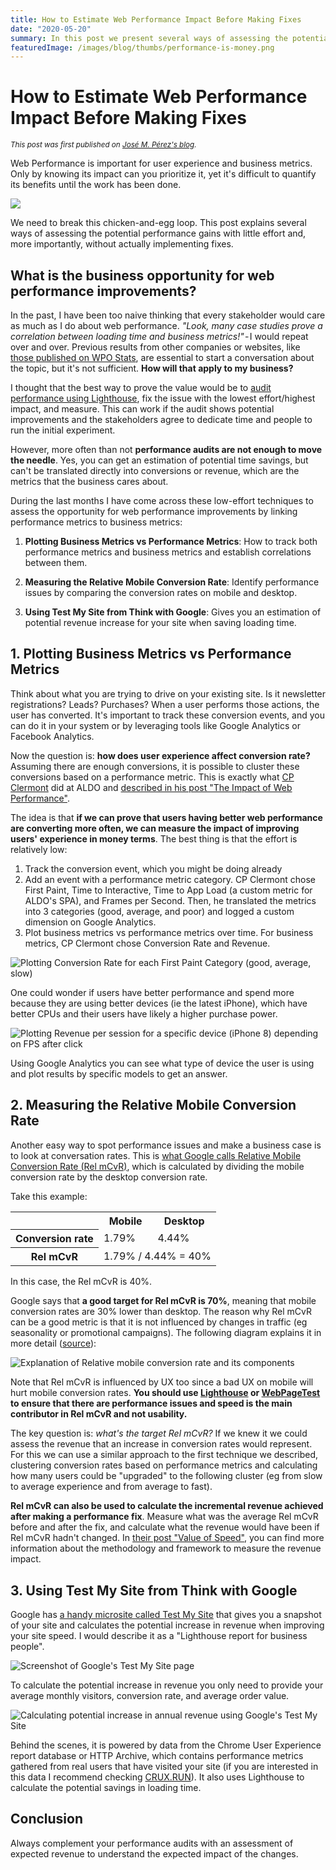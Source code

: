 ```yaml
---
title: How to Estimate Web Performance Impact Before Making Fixes
date: "2020-05-20"
summary: In this post we present several ways of assessing the potential performance gains before implementing improvements. This will help building the case and prioritizing performance work.
featuredImage: /images/blog/thumbs/performance-is-money.png
---
```


# How to Estimate Web Performance Impact Before Making Fixes

<small><i>This post was first published on <a href="https://jmperezperez.com/assess-performance-impact/">José M. Pérez's blog</a>.</i></small>

Web Performance is important for user experience and business metrics. Only by knowing its impact can you prioritize it, yet it's difficult to quantify its benefits until the work has been done.

![](/images/blog/thumbs/performance-is-money.png)

We need to break this chicken-and-egg loop. This post explains several ways of assessing the potential performance gains with little effort and, more importantly, without actually implementing fixes.

## What is the business opportunity for web performance improvements?

In the past, I have been too naive thinking that every stakeholder would care as much as I do about web performance. *"Look, many case studies prove a correlation between loading time and business metrics!"* - I would repeat over and over. Previous results from other companies or websites, like [those published on WPO Stats](https://wpostats.com/), are essential to start a conversation about the topic, but it's not sufficient. **How will that apply to my business?**

I thought that the best way to prove the value would be to [audit performance using Lighthouse](https://web.dev/measure), fix the issue with the lowest effort/highest impact, and measure. This can work if the audit shows potential improvements and the stakeholders agree to dedicate time and people to run the initial experiment.

However, more often than not **performance audits are not enough to move the needle**. Yes, you can get an estimation of potential time savings, but can't be translated directly into conversions or revenue, which are the metrics that the business cares about.

During the last months I have come across these low-effort techniques to assess the opportunity for web performance improvements by linking performance metrics to business metrics:

1. **Plotting Business Metrics vs Performance Metrics**: How to track both performance metrics and business metrics and establish correlations between them.

2. **Measuring the Relative Mobile Conversion Rate**: Identify performance issues by comparing the conversion rates on mobile and desktop.

3. **Using Test My Site from Think with Google**: Gives you an estimation of potential revenue increase for your site when saving loading time.

## 1. Plotting Business Metrics vs Performance Metrics

Think about what you are trying to drive on your existing site. Is it newsletter registrations? Leads? Purchases? When a user performs those actions, the user has converted. It's important to track these conversion events, and you can do it in your system or by leveraging tools like Google Analytics or Facebook Analytics.

Now the question is: **how does user experience affect conversion rate?** Assuming there are enough conversions, it is possible to cluster these conversions based on a performance metric. This is exactly what [CP Clermont](https://twitter.com/cpclermont) did at ALDO and [described in his post "The Impact of Web Performance"](https://simplified.dev/performance/impact-of-web-performance).

The idea is that **if we can prove that users having better web performance are converting more often, we can measure the impact of improving users' experience in money terms**. The best thing is that the effort is relatively low:

1. Track the conversion event, which you might be doing already
2. Add an event with a performance metric category. CP Clermont chose First Paint, Time to Interactive, Time to App Load (a custom metric for ALDO's SPA), and Frames per Second. Then, he translated the metrics into 3 categories (good, average, and poor) and logged a custom dimension on Google Analytics.
3. Plot business metrics vs performance metrics over time. For business metrics, CP Clermont chose Conversion Rate and Revenue.

![Plotting Conversion Rate for each First Paint Category (good, average, slow)](/images/blog/thumbs/assess-performance-impact_simplified-first-paint-cr.png)

One could wonder if users have better performance and spend more because they are using better devices (ie the latest iPhone), which have better CPUs and their users have likely a higher purchase power.

![Plotting Revenue per session for a specific device (iPhone 8) depending on FPS after click](/images/blog/thumbs/assess-performance-impact_simplified-iphone8-dollar-per-session.png)

Using Google Analytics you can see what type of device the user is using and plot results by specific models to get an answer.

## 2. Measuring the Relative Mobile Conversion Rate

Another easy way to spot performance issues and make a business case is to look at conversation rates. This is [what Google calls Relative Mobile Conversion Rate (Rel mCvR)](https://www.blog.google/products/marketingplatform/analytics/mobile-challenge-and-how-measure-it/), which is calculated by dividing the mobile conversion rate by the desktop conversion rate.

Take this example:

<table style={{margin:"0 auto 1rem"}}>
    <tr>
        <td></td>
        <th scope="col" style={{fontWeight: "bold",textAlign:"right",padding:"0.5em 1em"}}>Mobile</th>
        <th scope="col" style={{fontWeight: "bold",textAlign:"right",padding:"0.5em 1em"}}>Desktop</th>
    </tr>
    <tr>
        <th style={{fontWeight:"bold",textAlign:"left",padding:"0.5em 1em"}} scope="row">Conversion rate</th>
        <td style={{textAlign:"right",padding:"0.5em 1em"}}>1.79%</td>
        <td style={{textAlign:"right",padding:"0.5em 1em"}}>4.44%</td>
    </tr>
    <tr>
        <th style={{fontWeight:"bold",textAlign:"left",padding:"0.5em 1em"}} scope="row">Rel mCvR</th>
        <td style={{fontWeight:"bold",textAlign:"right",padding:"0.5em 1em"}} colspan="2">1.79% / 4.44% = 40%</td>
    </tr>
</table>

In this case, the Rel mCvR is 40%.

Google says that **a good target for Rel mCvR is 70%**, meaning that mobile conversion rates are 30% lower than desktop. The reason why Rel mCvR can be a good metric is that it is not influenced by changes in traffic (eg seasonality or promotional campaigns). The following diagram explains it in more detail ([source](https://www.blog.google/products/marketingplatform/analytics/mobile-challenge-and-how-measure-it/)):

![Explanation of Relative mobile conversion rate and its components](/images/blog/thumbs/assess-performance-impact_rel-mcvr.png)

Note that Rel mCvR is influenced by UX too since a bad UX on mobile will hurt mobile conversion rates. **You should use [Lighthouse](https://web.dev/measure) or [WebPageTest](https://www.webpagetest.org/) to ensure that there are performance issues and speed is the main contributor in Rel mCvR and not usability.**

The key question is: _what's the target Rel mCvR?_ If we knew it we could assess the revenue that an increase in conversion rates would represent. For this we can use a similar approach to the first technique we described, clustering conversion rates based on performance metrics and calculating how many users could be "upgraded" to the following cluster (eg from slow to average experience and from average to fast).

**Rel mCvR can also be used to calculate the incremental revenue achieved after making a performance fix**. Measure what was the average Rel mCvR before and after the fix, and calculate what the revenue would have been if Rel mCvR hadn't changed.
In [their post "Value of Speed"](https://web.dev/value-of-speed/), you can find more information about the methodology and framework to measure the revenue impact.

## 3. Using Test My Site from Think with Google

Google has [a handy microsite called Test My Site](https://www.thinkwithgoogle.com/feature/testmysite/) that gives you a snapshot of your site and calculates the potential increase in revenue when improving your site speed. I would describe it as a "Lighthouse report for business people".

![Screenshot of Google's Test My Site page](/images/blog/thumbs/assess-performance-impact_test-my-site.png)

To calculate the potential increase in revenue you only need to provide your average monthly visitors, conversion rate, and average order value.

![Calculating potential increase in annual revenue using Google's Test My Site](/images/blog/thumbs/assess-performance-impact_test-my-site-potential-revenue.png)

Behind the scenes, it is powered by data from the Chrome User Experience report database or HTTP Archive, which contains performance metrics gathered from real users that have visited your site (if you are interested in this data I recommend checking [CRUX.RUN](https://crux.run/)). It also uses Lighthouse to calculate the potential savings in loading time.

## Conclusion

Always complement your performance audits with an assessment of expected revenue to understand the expected impact of the changes.
